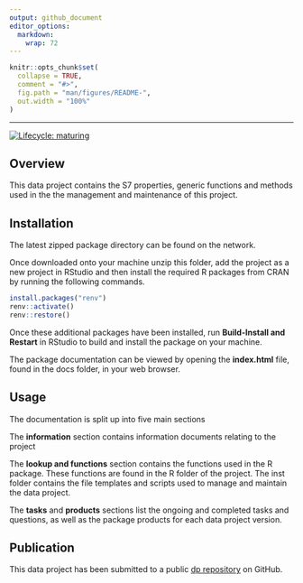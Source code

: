 ```yaml
---
output: github_document
editor_options: 
  markdown: 
    wrap: 72
---
```


<!-- README.md is generated from README.Rmd. Please edit that file -->

```r
knitr::opts_chunk$set(
  collapse = TRUE,
  comment = "#>",
  fig.path = "man/figures/README-",
  out.width = "100%"
)
```
------------------------------------------------------------------------

<!-- badges: start -->
[![Lifecycle: maturing](https://img.shields.io/badge/lifecycle-maturing-blue.svg)](https://lifecycle.r-lib.org/articles/stages.html)
<!-- badges: end -->

## Overview

This data project contains the S7 properties, generic functions and methods used in the 
the management and maintenance of this project.

## Installation

The latest zipped package directory can be found on the network.

Once downloaded onto your machine unzip this folder, add the project as
a new project in RStudio and then install the required R packages from
CRAN by running the following commands.

```r
install.packages("renv")
renv::activate()
renv::restore()
```

Once these additional packages have been installed, run **Build-Install
and Restart** in RStudio to build and install the package on your machine.

The package documentation can be viewed by opening the **index.html**
file, found in the docs folder, in your web browser.

## Usage

The documentation is split up into five main sections

The **information** section contains information documents relating to the project

The **lookup and functions** section contains the functions used in the R package. 
These functions are found in the R folder of the project. The inst folder contains the 
file templates and scripts used to manage and maintain the data project.

The **tasks** and **products** sections list the ongoing and completed tasks
and questions, as well as the package products for each data project version.

## Publication

This data project has been submitted to a public [dp repository](https://github.com/gcfrench/dp) on GitHub.
